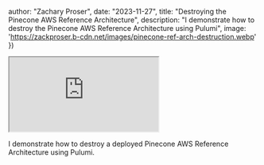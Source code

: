 


  author: "Zachary Proser",
  date: "2023-11-27",
  title: "Destroying the Pinecone AWS Reference Architecture",
  description: "I demonstrate how to destroy the Pinecone AWS Reference Architecture using Pulumi",
  image: 'https://zackproser.b-cdn.net/images/pinecone-ref-arch-destruction.webp'
})


<iframe 
  className="youtube-video"
  src="https://www.youtube.com/embed/bxWWxKUIa3s"
  title="YouTube video player" 
  allow="fullscreen;">
</iframe>

I demonstrate how to destroy a deployed Pinecone AWS Reference Architecture using Pulumi.
